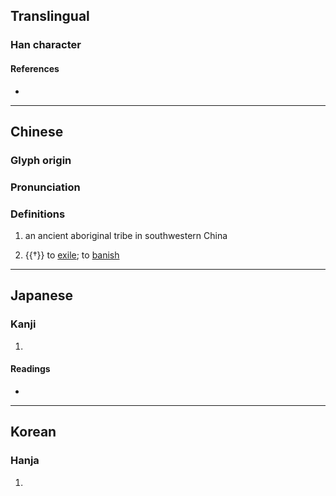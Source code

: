 {{character info/new}}
==Translingual==

===Han character===
{{Han char|rn=9|rad=人|as=12|sn=14|four=44402|canj=DBO|ids=⿱棘人}}

====References====
* {{Han ref|kx=0118.010|dkj=01134|dj=0250.020|hdz=10216.010|uh=50F0|ud=20720|bh=E0FB|bd=57595}}

----

==Chinese==
{{zh-forms}}
{{zh-wp|zh:僰人|en:Bo people (China)}}

===Glyph origin===
{{Han etym}}

===Pronunciation===
{{zh-pron
|m=bó
|m-s=
|dg=
|c=bat6,baak6,bok3
|c-t=
|g=
|h=pfs=
|j=
|md=
|mn=
|mn-t=
|w=
|x=
|mc=y
|oc=y
|cat=pn,v
}}

===Definitions===
{{zh-hanzi}}

# {{lb|zh|historical}} an ancient aboriginal tribe in southwestern China
# {{†}} to [[exile]]; to [[banish]]

----

==Japanese==

===Kanji===
{{ja-kanji|grade=|rs=人12}}

# {{rfdef|ja|sort=人12}}

====Readings====
* {{ja-readings|on=[[ほく]] (hoku), [[ぼく]] (boku)|kun=}}

----

==Korean==

===Hanja===
{{ko-hanja|hangeul=북|rv=buk|mr=puk|y=pwuk}}

# {{rfdef|ko|sort=人12}}